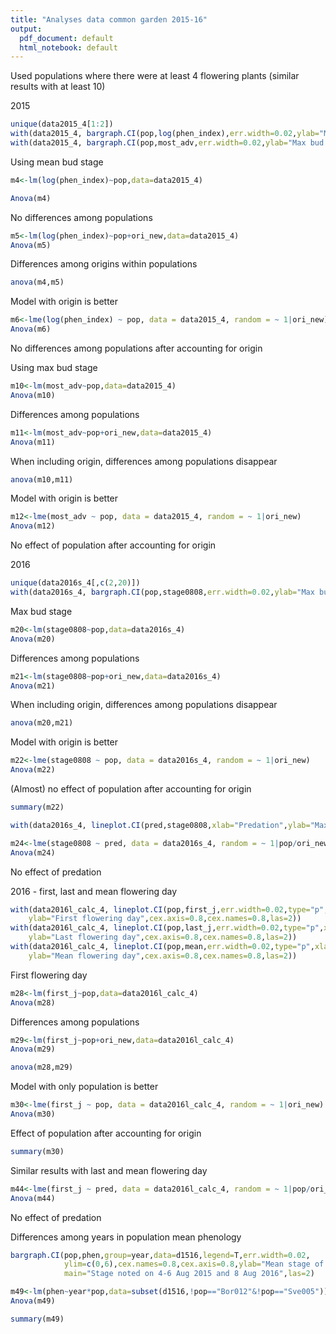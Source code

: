 ```yaml
---
title: "Analyses data common garden 2015-16"
output:
  pdf_document: default
  html_notebook: default
---
```

Used populations where there were at least 4 flowering plants (similar results with at least 10)

2015
```r
unique(data2015_4[1:2])
with(data2015_4, bargraph.CI(pop,log(phen_index),err.width=0.02,ylab="Mean bud stage",cex.axis=0.8,cex.names=0.8,las=2))
with(data2015_4, bargraph.CI(pop,most_adv,err.width=0.02,ylab="Max bud stage",cex.axis=0.8,cex.names=0.8,las=2))
```
Using mean bud stage
```r
m4<-lm(log(phen_index)~pop,data=data2015_4)

Anova(m4) 
```
No differences among populations
```r
m5<-lm(log(phen_index)~pop+ori_new,data=data2015_4)
Anova(m5) 
```
Differences among origins within populations
```r
anova(m4,m5)
```
Model with origin is better
```r
m6<-lme(log(phen_index) ~ pop, data = data2015_4, random = ~ 1|ori_new)
Anova(m6)
```
No differences among populations after accounting for origin

Using max bud stage
```r
m10<-lm(most_adv~pop,data=data2015_4)
Anova(m10) 
```
Differences among populations
```r
m11<-lm(most_adv~pop+ori_new,data=data2015_4)
Anova(m11) 
```
When including origin, differences among populations disappear
```r
anova(m10,m11)
```
Model with origin is better 
```r
m12<-lme(most_adv ~ pop, data = data2015_4, random = ~ 1|ori_new)
Anova(m12)
```
No effect of population after accounting for origin

2016
```r
unique(data2016s_4[,c(2,20)])
with(data2016s_4, bargraph.CI(pop,stage0808,err.width=0.02,ylab="Max bud stage",cex.axis=0.8,cex.names=0.8,las=2))
```

Max bud stage
```r
m20<-lm(stage0808~pop,data=data2016s_4)
Anova(m20) 
```
Differences among populations
```r
m21<-lm(stage0808~pop+ori_new,data=data2016s_4)
Anova(m21) 
```
When including origin, differences among populations disappear
```r
anova(m20,m21)
```
Model with origin is better
```r
m22<-lme(stage0808 ~ pop, data = data2016s_4, random = ~ 1|ori_new)
Anova(m22) 
```
(Almost) no effect of population after accounting for origin

```r
summary(m22)
```

```r
with(data2016s_4, lineplot.CI(pred,stage0808,xlab="Predation",ylab="Max bud stage"))
```
```r
m24<-lme(stage0808 ~ pred, data = data2016s_4, random = ~ 1|pop/ori_new)
Anova(m24)
```
No effect of predation

2016 - first, last and mean flowering day
```r
with(data2016l_calc_4, lineplot.CI(pop,first_j,err.width=0.02,type="p",xlab=NULL,
    ylab="First flowering day",cex.axis=0.8,cex.names=0.8,las=2))
with(data2016l_calc_4, lineplot.CI(pop,last_j,err.width=0.02,type="p",xlab=NULL,
    ylab="Last flowering day",cex.axis=0.8,cex.names=0.8,las=2))
with(data2016l_calc_4, lineplot.CI(pop,mean,err.width=0.02,type="p",xlab=NULL,
    ylab="Mean flowering day",cex.axis=0.8,cex.names=0.8,las=2))
```

First flowering day
```r
m28<-lm(first_j~pop,data=data2016l_calc_4)
Anova(m28) 
```
Differences among populations
```r
m29<-lm(first_j~pop+ori_new,data=data2016l_calc_4)
Anova(m29) 
```

```r
anova(m28,m29)
```
Model with only population is better
```r
m30<-lme(first_j ~ pop, data = data2016l_calc_4, random = ~ 1|ori_new)
Anova(m30)
```
Effect of population after accounting for origin
```r
summary(m30)
```
Similar results with last and mean flowering day
```r
m44<-lme(first_j ~ pred, data = data2016l_calc_4, random = ~ 1|pop/ori_new)
Anova(m44)
```
No effect of predation

Differences among years in population mean phenology

```r
bargraph.CI(pop,phen,group=year,data=d1516,legend=T,err.width=0.02,
            ylim=c(0,6),cex.names=0.8,cex.axis=0.8,ylab="Mean stage of most advanced bud",
            main="Stage noted on 4-6 Aug 2015 and 8 Aug 2016",las=2)
```
```r
m49<-lm(phen~year*pop,data=subset(d1516,!pop=="Bor012"&!pop=="Sve005"))
Anova(m49)
```
```r
summary(m49)
```

